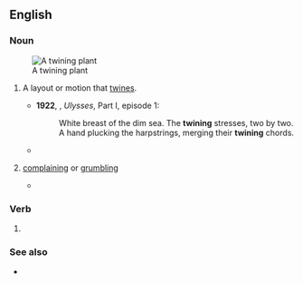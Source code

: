 {{also|Twining}}
==English==

===Noun===
{{en-noun|~}}

[[File:PSM V67 D188 Twining plant wild morning glory.png|thumb|right|A twining plant]]

# {{lb|en|countable}} A layout or motion that [[twine]]s.
#* '''1922''', {{w|James Joyce}}, ''Ulysses'', Part I, episode 1:
#*: White breast of the dim sea. The '''twining''' stresses, two by two. A hand plucking the harpstrings, merging their '''twining''' chords.
#* {{quote-book|en|year=1907|author=Ludwig Jost, Robert John Harvey Gibson|title=Lectures on plant physiology|passage=In addition to autonomous movements in one plane we have also autonomous movements in space, such as torsions and '''twinings'''.}}
# {{lb|en|British|uncountable|regional|Cumbria}} [[complaining]] or [[grumbling]]
#* {{quote-journal|en|date=November 23, 2009|author=agency.|title=Cockermouth starts journey back from flood devastation|work=The Guardian|url= |page= |passage=''Canon Bryan Rowe, quoted in the article''. It's going to take months to put right. But you won't hear any '''twining''' [Cumbrian dialect for moaning]. Nobody is going: 'Woe is us'. Everybody is just trying to help somebody else.}}

===Verb===
{{head|en|verb form}}

# {{present participle of|en|twine|nocat=1}}

===See also===
* {{l|en|twinning}}